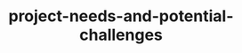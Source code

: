 ---
title: "project-needs-and-potential-challenges"
description: "Description of your new file."
---